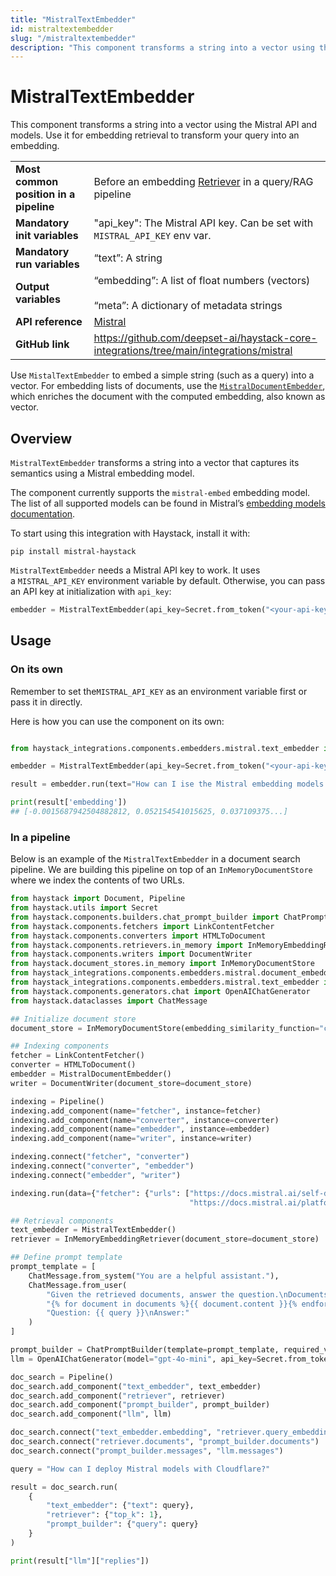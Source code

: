 ```yaml
---
title: "MistralTextEmbedder"
id: mistraltextembedder
slug: "/mistraltextembedder"
description: "This component transforms a string into a vector using the Mistral API and models. Use it for embedding retrieval to transform your query into an embedding."
---
```


# MistralTextEmbedder

This component transforms a string into a vector using the Mistral API and models. Use it for embedding retrieval to transform your query into an embedding.

|  |  |
| --- | --- |
| **Most common position in a pipeline** | Before an embedding [Retriever](/docs/pipeline-components/retrievers.mdx)  in a query/RAG pipeline |
| **Mandatory init variables** | "api_key": The Mistral API key. Can be set with `MISTRAL_API_KEY` env var. |
| **Mandatory run variables** | “text”: A string |
| **Output variables** | “embedding”: A list of float numbers (vectors)  <br /> <br />“meta”: A dictionary of metadata strings |
| **API reference** | [Mistral](/reference/integrations-mistral) |
| **GitHub link** | https://github.com/deepset-ai/haystack-core-integrations/tree/main/integrations/mistral |

Use `MistalTextEmbedder` to embed a simple string (such as a query) into a vector. For embedding lists of documents, use the [`MistralDocumentEmbedder`](mistraldocumentembedder.mdx), which enriches the document with the computed embedding, also known as vector.

## Overview

`MistralTextEmbedder` transforms a string into a vector that captures its semantics using a Mistral embedding model.

The component currently supports the `mistral-embed` embedding model. The list of all supported models can be found in Mistral’s [embedding models documentation](https://docs.mistral.ai/platform/endpoints/#embedding-models).

To start using this integration with Haystack, install it with:

```shell
pip install mistral-haystack
```

`MistralTextEmbedder` needs a Mistral API key to work. It uses a `MISTRAL_API_KEY` environment variable by default. Otherwise, you can pass an API key at initialization with `api_key`:

```python
embedder = MistralTextEmbedder(api_key=Secret.from_token("<your-api-key>"), model="mistral-embed")
```

## Usage

### On its own

Remember to set the`MISTRAL_API_KEY` as an environment variable first or pass it in directly.

Here is how you can use the component on its own:

```python

from haystack_integrations.components.embedders.mistral.text_embedder import MistralTextEmbedder

embedder = MistralTextEmbedder(api_key=Secret.from_token("<your-api-key>"), model="mistral-embed")

result = embedder.run(text="How can I ise the Mistral embedding models with Haystack?")

print(result['embedding'])
## [-0.0015687942504882812, 0.052154541015625, 0.037109375...]
```

### In a pipeline

Below is an example of the `MistralTextEmbedder` in a document search pipeline. We are building this pipeline on top of an `InMemoryDocumentStore` where we index the contents of two URLs.

```python
from haystack import Document, Pipeline
from haystack.utils import Secret
from haystack.components.builders.chat_prompt_builder import ChatPromptBuilder
from haystack.components.fetchers import LinkContentFetcher
from haystack.components.converters import HTMLToDocument
from haystack.components.retrievers.in_memory import InMemoryEmbeddingRetriever
from haystack.components.writers import DocumentWriter
from haystack.document_stores.in_memory import InMemoryDocumentStore
from haystack_integrations.components.embedders.mistral.document_embedder import MistralDocumentEmbedder
from haystack_integrations.components.embedders.mistral.text_embedder import MistralTextEmbedder
from haystack.components.generators.chat import OpenAIChatGenerator
from haystack.dataclasses import ChatMessage

## Initialize document store
document_store = InMemoryDocumentStore(embedding_similarity_function="cosine")

## Indexing components
fetcher = LinkContentFetcher()
converter = HTMLToDocument()
embedder = MistralDocumentEmbedder()
writer = DocumentWriter(document_store=document_store)

indexing = Pipeline()
indexing.add_component(name="fetcher", instance=fetcher)
indexing.add_component(name="converter", instance=converter)
indexing.add_component(name="embedder", instance=embedder)
indexing.add_component(name="writer", instance=writer)

indexing.connect("fetcher", "converter")
indexing.connect("converter", "embedder")
indexing.connect("embedder", "writer")

indexing.run(data={"fetcher": {"urls": ["https://docs.mistral.ai/self-deployment/cloudflare/",
                                        "https://docs.mistral.ai/platform/endpoints/"]}})

## Retrieval components
text_embedder = MistralTextEmbedder()
retriever = InMemoryEmbeddingRetriever(document_store=document_store)

## Define prompt template
prompt_template = [
    ChatMessage.from_system("You are a helpful assistant."),
    ChatMessage.from_user(
        "Given the retrieved documents, answer the question.\nDocuments:\n"
        "{% for document in documents %}{{ document.content }}{% endfor %}\n"
        "Question: {{ query }}\nAnswer:"
    )
]

prompt_builder = ChatPromptBuilder(template=prompt_template, required_variables={"query", "documents"})
llm = OpenAIChatGenerator(model="gpt-4o-mini", api_key=Secret.from_token("<your-api-key>"))

doc_search = Pipeline()
doc_search.add_component("text_embedder", text_embedder)
doc_search.add_component("retriever", retriever)
doc_search.add_component("prompt_builder", prompt_builder)
doc_search.add_component("llm", llm)

doc_search.connect("text_embedder.embedding", "retriever.query_embedding")
doc_search.connect("retriever.documents", "prompt_builder.documents")
doc_search.connect("prompt_builder.messages", "llm.messages")

query = "How can I deploy Mistral models with Cloudflare?"

result = doc_search.run(
    {
        "text_embedder": {"text": query},
        "retriever": {"top_k": 1},
        "prompt_builder": {"query": query}
    }
)

print(result["llm"]["replies"])
```

